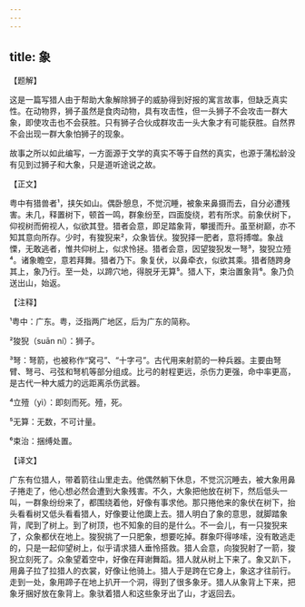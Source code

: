 ```yaml
---
---
---
```

title: 象
---




【题解】


这是一篇写猎人由于帮助大象解除狮子的威胁得到好报的寓言故事，但缺乏真实性。在动物界，狮子虽然是食肉动物，具有攻击性，但一头狮子不会攻击一群大象，即使攻击也不会获胜。只有狮子合伙成群攻击一头大象才有可能获胜。自然界不会出现一群大象怕狮子的现象。

故事之所以如此编写，一方面源于文学的真实不等于自然的真实，也源于蒲松龄没有见到过狮子和大象，只是道听途说之故。

【正文】

粤中有猎兽者¹，挟矢如山。偶卧憩息，不觉沉睡，被象来鼻摄而去，自分必遭残害。未几，释置树下，顿首一鸣，群象纷至，四面旋绕，若有所求。前象伏树下，仰视树而俯视人，似欲其登。猎者会意，即足踏象背，攀援而升。虽至树巅，亦不知其意向所存。少时，有狻猊来²，众象皆伏。狻猊择一肥者，意将搏噬。象战慄，无敢逃者，惟共仰树上，似求怜拯。猎者会意，因望狻猊发一弩³，狻猊立殪⁴。诸象瞻空，意若拜舞。猎者乃下。象复伏，以鼻牵衣，似欲其乘。猎者随跨身其上，象乃行。至一处，以蹄穴地，得脱牙无算⁵。猎人下，束治置象背⁶。象乃负送出山，始返。





【注释】


¹粤中：广东。粤，泛指两广地区，后为广东的简称。

²狻猊（suān ní）：狮子。

³弩：弩箭，也被称作“窝弓”、“十字弓”。古代用来射箭的一种兵器。主要由弩臂、弩弓、弓弦和弩机等部分组成。比弓的射程更远，杀伤力更强，命中率更高，是古代一种大威力的远距离杀伤武器。

⁴立殪（yì）：即刻而死。殪，死。

⁵无算：无数，不可计量。

⁶束治：捆缚处置。





【译文】


广东有位猎人，带着箭往山里走去。他偶然躺下休息，不觉沉沉睡去，被大象用鼻子捲走了，他心想必然会遭到大象残害。不久，大象把他放在树下，然后低头一叫，一群象纷纷来了，都围绕着他，好像有事求他。那只捲他来的象伏在树下，抬头看看树又低头看看猎人，好像要让他瓟上去。猎人明白了象的意思，就脚踏象背，爬到了树上。到了树顶，也不知象的目的是什么。不一会儿，有一只狻猊来了，众象都伏在地上。狻猊挑了一只肥象，想要吃掉。群象吓得哆嗦，没有敢逃走的，只是一起仰望树上，似乎请求猎人垂怜搭救。猎人会意，向狻猊射了一箭，狻猊立刻死了。众象望着空中，好像在拜谢舞蹈。猎人就从树上下来了。象又趴下，用鼻子拉了拉猎人的衣裳，好像让他骑上。猎人于是跨在它身上，象这才往前行。走到一处，象用蹄子在地上扒开一个洞，得到了很多象牙。猎人从象背上下来，把象牙捆好放在象背上。象驮着猎人和这些象牙出了山，才返回去。